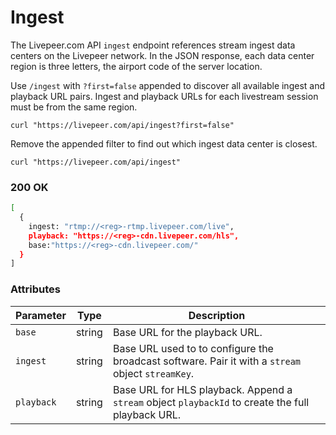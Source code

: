 
<DocsLayout>

# Ingest

The Livepeer.com API `ingest` endpoint references stream ingest data centers on
the Livepeer network. In the JSON response, each data center region is three
letters, the airport code of the server location.

Use `/ingest` with `?first=false` appended to discover all available ingest and
playback URL pairs. Ingest and playback URLs for each livestream session must be
from the same region.

`curl "https://livepeer.com/api/ingest?first=false"`

Remove the appended filter to find out which ingest data center is closest.

`curl "https://livepeer.com/api/ingest"`

### 200 OK

```bash
[
  {
    ingest: "rtmp://<reg>-rtmp.livepeer.com/live",
    playback: "https://<reg>-cdn.livepeer.com/hls",
    base:"https://<reg>-cdn.livepeer.com/"
  }
]
```

### Attributes

| Parameter  | Type   | Description                                                                                       |
| ---------- | ------ | ------------------------------------------------------------------------------------------------- |
| `base`     | string | Base URL for the playback URL.                                                                    |
| `ingest`   | string | Base URL used to to configure the broadcast software. Pair it with a `stream` object `streamKey`. |
| `playback` | string | Base URL for HLS playback. Append a `stream` object `playbackId` to create the full playback URL. |

</DocsLayout>
